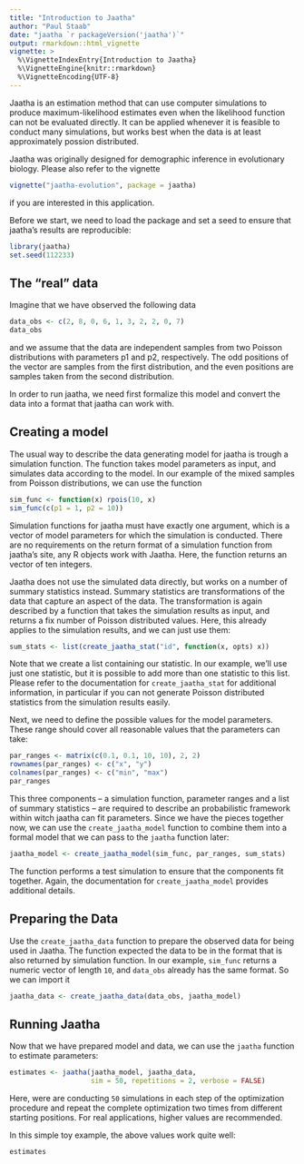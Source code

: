 ```yaml
---
title: "Introduction to Jaatha"
author: "Paul Staab"
date: "jaatha `r packageVersion('jaatha')`"
output: rmarkdown::html_vignette
vignette: >
  %\VignetteIndexEntry{Introduction to Jaatha}
  %\VignetteEngine{knitr::rmarkdown}
  %\VignetteEncoding{UTF-8}
---
```


Jaatha is an estimation method that can use computer simulations to produce
maximum-likelihood estimates even when the likelihood function can not be
evaluated directly. It can be applied whenever it is feasible to conduct many
simulations, but works best when the data is at least approximately possion
distributed. 

Jaatha was originally designed for demographic inference in evolutionary 
biology. Please also refer to the vignette

```r
vignette("jaatha-evolution", package = jaatha)
```

if you are interested in this application.


Before we start, we need to load the package and set a seed to ensure that
jaatha's results are reproducible:

```r
library(jaatha)
set.seed(112233)
```


The "real" data
---------------

Imagine that we have observed the following data
```r
data_obs <- c(2, 8, 0, 6, 1, 3, 2, 2, 0, 7)
data_obs
```
and we assume that the data are independent samples from two Poisson 
distributions with parameters p1 and p2, respectively. The odd positions of the 
vector are samples from the first distribution, and the even positions are 
samples taken from the second distribution.

In order to run jaatha, we need first formalize this model and convert the data
into a format that jaatha can work with.


Creating a model
----------------

The usual way to describe the data generating model for jaatha is trough a 
simulation function. The function takes model parameters as input, and
simulates data according to the model. In our example of the mixed samples
from Poisson distributions, we can use the function

```r
sim_func <- function(x) rpois(10, x)
sim_func(c(p1 = 1, p2 = 10))
```

Simulation functions for jaatha must have exactly one argument, which is 
a vector of model parameters for which the simulation is conducted. 
There are no requirements on the return format of a simulation function from 
jaatha's site, any R objects work 
with Jaatha. Here, the function returns an vector of ten integers.


Jaatha does not use the simulated data directly, but works on a number of 
summary statistics instead. Summary statistics are transformations of the data
that capture an aspect of the data. The transformation is again described by
a function that takes the simulation results as input, and returns a fix number
of Poisson distributed values. Here, this already applies to the simulation 
results, and we can just use them:

```r
sum_stats <- list(create_jaatha_stat("id", function(x, opts) x))
```

Note that we create a list containing our statistic. In our example, we'll use
just one statistic, but it is possible to add more than one statistic to this
list. Please refer to the documentation for `create_jaatha_stat` for additional
information, in particular if you can not generate Poisson distributed 
statistics from the simulation results easily.


Next, we need to define the possible values for the model parameters. These
range should cover all reasonable values that the parameters can take:

```r
par_ranges <- matrix(c(0.1, 0.1, 10, 10), 2, 2)
rownames(par_ranges) <- c("x", "y")
colnames(par_ranges) <- c("min", "max")
par_ranges
```


This three components -- a simulation function, parameter ranges and a list of 
summary statistics -- are required to describe an probabilistic framework within 
witch jaatha can fit parameters. Since we have the pieces together now, we can 
use the `create_jaatha_model` function to combine them into a formal model that
we can pass to the `jaatha` function later:

```r
jaatha_model <- create_jaatha_model(sim_func, par_ranges, sum_stats)
```

The function performs a test simulation to ensure that the components fit
together. Again, the documentation for `create_jaatha_model` provides additional 
details.


Preparing the Data
------------------
Use the `create_jaatha_data` function to prepare the observed data for being
used in Jaatha. The function expected the data to be in the format that is 
also returned by simulation function. In our example, `sim_func` returns a
numeric vector of length `10`, and `data_obs` already has the same format.
So we can import it

```r
jaatha_data <- create_jaatha_data(data_obs, jaatha_model)
```


Running Jaatha
--------------
Now that we have prepared model and data, we can use the `jaatha` function
to estimate parameters:

```r
estimates <- jaatha(jaatha_model, jaatha_data, 
                    sim = 50, repetitions = 2, verbose = FALSE)
```

Here, were are conducting `50` simulations in each step of the optimization
procedure and repeat the complete optimization two times from different starting
positions. For real applications, higher values are recommended.

In this simple toy example, the above values work quite well:
```r
estimates
```
